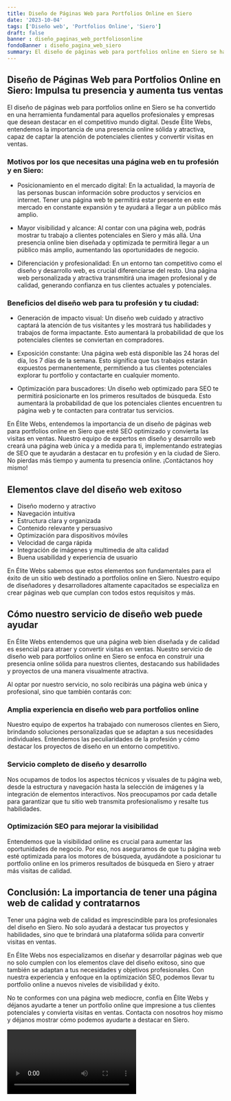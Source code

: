 ```yaml
---
title: Diseño de Páginas Web para Portfolios Online en Siero
date: '2023-10-04'
tags: ['Diseño web', 'Portfolios Online', 'Siero']
draft: false
banner : diseño_paginas_web_portfoliosonline
fondoBanner : diseño_pagina_web_siero
summary: El diseño de páginas web para portfolios online en Siero se ha convertido en una herramienta fundamental para aquellos profesionales y empresas que desean destacar en el competitivo mundo digital. Desde Élite Webs, entendemos la importancia de una presencia online sólida y atractiva, capaz de captar la atención de potenciales clientes y convertir visitas en ventas.
---
```


## Diseño de Páginas Web para Portfolios Online en Siero: Impulsa tu presencia y aumenta tus ventas

El diseño de páginas web para portfolios online en Siero se ha convertido en una herramienta fundamental para aquellos profesionales y empresas que desean destacar en el competitivo mundo digital. Desde Élite Webs, entendemos la importancia de una presencia online sólida y atractiva, capaz de captar la atención de potenciales clientes y convertir visitas en ventas.

### Motivos por los que necesitas una página web en tu profesión y en Siero:

- Posicionamiento en el mercado digital: En la actualidad, la mayoría de las personas buscan información sobre productos y servicios en internet. Tener una página web te permitirá estar presente en este mercado en constante expansión y te ayudará a llegar a un público más amplio.

- Mayor visibilidad y alcance: Al contar con una página web, podrás mostrar tu trabajo a clientes potenciales en Siero y más allá. Una presencia online bien diseñada y optimizada te permitirá llegar a un público más amplio, aumentando las oportunidades de negocio.

- Diferenciación y profesionalidad: En un entorno tan competitivo como el diseño y desarrollo web, es crucial diferenciarse del resto. Una página web personalizada y atractiva transmitirá una imagen profesional y de calidad, generando confianza en tus clientes actuales y potenciales.

### Beneficios del diseño web para tu profesión y tu ciudad:

- Generación de impacto visual: Un diseño web cuidado y atractivo captará la atención de tus visitantes y les mostrará tus habilidades y trabajos de forma impactante. Esto aumentará la probabilidad de que los potenciales clientes se conviertan en compradores.

- Exposición constante: Una página web está disponible las 24 horas del día, los 7 días de la semana. Esto significa que tus trabajos estarán expuestos permanentemente, permitiendo a tus clientes potenciales explorar tu portfolio y contactarte en cualquier momento.

- Optimización para buscadores: Un diseño web optimizado para SEO te permitirá posicionarte en los primeros resultados de búsqueda. Esto aumentará la probabilidad de que los potenciales clientes encuentren tu página web y te contacten para contratar tus servicios.

En Élite Webs, entendemos la importancia de un diseño de páginas web para portfolios online en Siero que esté SEO optimizado y convierta las visitas en ventas. Nuestro equipo de expertos en diseño y desarrollo web creará una página web única y a medida para ti, implementando estrategias de SEO que te ayudarán a destacar en tu profesión y en la ciudad de Siero. No pierdas más tiempo y aumenta tu presencia online. ¡Contáctanos hoy mismo!

<GifSeo />

<Cta />

## Elementos clave del diseño web exitoso

- Diseño moderno y atractivo
- Navegación intuitiva
- Estructura clara y organizada
- Contenido relevante y persuasivo
- Optimización para dispositivos móviles
- Velocidad de carga rápida
- Integración de imágenes y multimedia de alta calidad
- Buena usabilidad y experiencia de usuario

En Élite Webs sabemos que estos elementos son fundamentales para el éxito de un sitio web destinado a portfolios online en Siero. Nuestro equipo de diseñadores y desarrolladores altamente capacitados se especializa en crear páginas web que cumplan con todos estos requisitos y más.

## Cómo nuestro servicio de diseño web puede ayudar

En Élite Webs entendemos que una página web bien diseñada y de calidad es esencial para atraer y convertir visitas en ventas. Nuestro servicio de diseño web para portfolios online en Siero se enfoca en construir una presencia online sólida para nuestros clientes, destacando sus habilidades y proyectos de una manera visualmente atractiva.

Al optar por nuestro servicio, no solo recibirás una página web única y profesional, sino que también contarás con:

### Amplia experiencia en diseño web para portfolios online

Nuestro equipo de expertos ha trabajado con numerosos clientes en Siero, brindando soluciones personalizadas que se adaptan a sus necesidades individuales. Entendemos las peculiaridades de la profesión y cómo destacar los proyectos de diseño en un entorno competitivo.

### Servicio completo de diseño y desarrollo

Nos ocupamos de todos los aspectos técnicos y visuales de tu página web, desde la estructura y navegación hasta la selección de imágenes y la integración de elementos interactivos. Nos preocupamos por cada detalle para garantizar que tu sitio web transmita profesionalismo y resalte tus habilidades.

### Optimización SEO para mejorar la visibilidad

Entendemos que la visibilidad online es crucial para aumentar las oportunidades de negocio. Por eso, nos aseguramos de que tu página web esté optimizada para los motores de búsqueda, ayudándote a posicionar tu portfolio online en los primeros resultados de búsqueda en Siero y atraer más visitas de calidad.

## Conclusión: La importancia de tener una página web de calidad y contratarnos

Tener una página web de calidad es imprescindible para los profesionales del diseño en Siero. No solo ayudará a destacar tus proyectos y habilidades, sino que te brindará una plataforma sólida para convertir visitas en ventas.

En Élite Webs nos especializamos en diseñar y desarrollar páginas web que no solo cumplen con los elementos clave del diseño exitoso, sino que también se adaptan a tus necesidades y objetivos profesionales. Con nuestra experiencia y enfoque en la optimización SEO, podemos llevar tu portfolio online a nuevos niveles de visibilidad y éxito.

No te conformes con una página web mediocre, confía en Élite Webs y déjanos ayudarte a tener un portfolio online que impresione a tus clientes potenciales y convierta visitas en ventas. Contacta con nosotros hoy mismo y déjanos mostrar cómo podemos ayudarte a destacar en Siero.

<Video />

<CtaBot job='Portfolios Online' city='Siero'/>

<Gmaps query='Siero+españa+maps' />